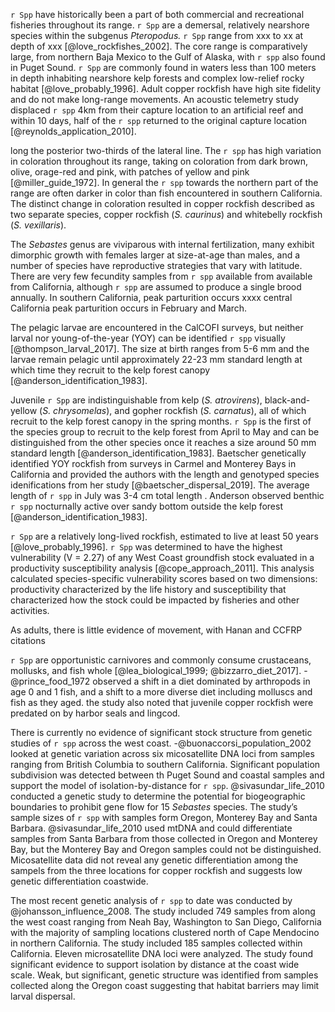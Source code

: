 
 `r Spp` have historically been a part of both commercial and recreational 
fisheries throughout its range. `r Spp` are a demersal, relatively nearshore 
species within the subgenus *Pteropodus.* `r Spp` range from xxx to xx at depth of   xxx [@love_rockfishes_2002].  The core range is 
comparatively large, from northern Baja Mexico to the Gulf of Alaska, with `r spp` 
also found in Puget Sound. `r Spp` are commonly found in waters less than 100 meters in depth 
inhabiting nearshore kelp forests and complex low-relief rocky habitat [@love_probably_1996].
Adult copper rockfish have high site fidelity and do not make long-range movements. 
An acoustic telemetry study displaced `r spp` 4km from their capture location to an artificial 
reef and within 10 days, half of the `r spp` returned to the original capture location 
[@reynolds_application_2010]. 

long the posterior two-thirds of the lateral line. The `r spp` has high variation 
in coloration throughout its range, taking on coloration from dark brown, olive, 
orage-red and pink, with patches of yellow and pink [@miller_guide_1972]. In general 
the `r spp` towards the northern part of the range are often darker in 
color than fish encountered in southern California. The distinct change in coloration 
resulted in copper rockfish described as two separate species, copper rockfish
(*S. caurinus*) and whitebelly rockfish (*S. vexillaris*). 

The *Sebastes* genus are viviparous with internal fertilization, many exhibit 
dimorphic growth with females larger at size-at-age than males, and a number 
of species have reproductive strategies that vary with latitude. There 
are very few fecundity samples from `r spp` available from available from California, 
although `r spp` are assumed to produce a single brood annually. In southern California, 
peak parturition occurs xxxx central California peak parturition occurs 
in February and March.   

The pelagic larvae are encountered in the CalCOFI surveys, but neither larval 
nor young-of-the-year (YOY) can be identified `r spp` visually [@thompson_larval_2017]. The
size at birth ranges from 5-6 mm and the larvae remain pelagic until approximately 22-23 mm 
standard length at which time they recruit to the kelp forest canopy [@anderson_identification_1983].

Juvenile `r Spp` are indistinguishable from kelp (*S. atrovirens*), black-and-yellow 
(*S. chrysomelas*), and gopher rockfish (*S. carnatus*), all of which recruit to the 
kelp forest canopy in the spring months. `r Spp` is the first of the species group to 
recruit to the kelp forest from April to May and can be distinguished from the other 
species once it reaches a size around 50 mm standard length [@anderson_identification_1983]. 
Baetscher genetically identified YOY rockfish from surveys in Carmel and Monterey Bays 
in California and provided the authors with the length and genotyped species idenifications 
from her study [@baetscher_dispersal_2019]. The average length of `r spp` in July was 3-4 cm 
total length \ref{fig:copper-smurf-length}. Anderson observed benthic `r spp` 
nocturnally active over sandy bottom outside the kelp forest [@anderson_identification_1983].

`r Spp` are a relatively long-lived rockfish, estimated to live at least 50 years
[@love_probably_1996]. `r Spp` was determined to have the highest 
vulnerability (V = 2.27) of any West Coast groundfish stock evaluated in a 
productivity susceptibility analysis [@cope_approach_2011]. This analysis
calculated species-specific vulnerability scores based on two dimensions: 
productivity characterized by the life history and susceptibility that
characterized how the stock could be impacted by fisheries and other activities. 
 
 As adults, there is little evidence of movement, with  Hanan and CCFRP citations

`r Spp` are opportunistic carnivores and commonly consume crustaceans, mollusks, 
and fish whole [@lea_biological_1999; @bizzarro_diet_2017]. -@prince_food_1972 
observed a shift in a diet dominated by arthropods in age 0 and 1 fish, and a shift to a more 
diverse diet including molluscs and fish as they aged. the study also noted that 
juvenile copper rockfish were predated on by harbor seals and lingcod.
 
There is currently no evidence of significant stock structure from genetic 
studies of `r spp` across the west coast. -@buonaccorsi_population_2002 looked 
at genetic variation across six micosatellite 
DNA loci from samples ranging from British Columbia to southern California. 
Significant population subdivision was detected between th Puget Sound and coastal 
samples and support the model of isolation-by-distance for `r spp`.
@sivasundar_life_2010 conducted a genetic study to determine the potential for 
biogeographic boundaries to prohibit gene flow for 15 *Sebastes* species.
The study's sample sizes of 
`r spp` with samples form Oregon, Monterey Bay and Santa Barbara. @sivasundar_life_2010
used mtDNA and could differentiate samples from Santa Barbara from those collected 
in Oregon and Monterey Bay, but the Monterey Bay and Oregon samples could not be distinguished. 
Micosatellite data did not reveal any genetic differentiation among the sampels from 
the three locations for copper rockfish and suggests low genetic differentiation coastwide. 

The most recent genetic analysis of `r spp` to date was conducted by 
 @johansson_influence_2008. The study included 
749 samples from along the west coast ranging from Neah Bay, Washington to 
San Diego, California with the majority of sampling locations clustered north 
of Cape Mendocino in northern California.  The study included 185 samples collected 
within California. Eleven microsatellite 
DNA loci were analyzed. The study found significant evidence to support isolation 
by distance at the coast wide scale. Weak, but significant, genetic structure was 
identified from samples collected 
along the Oregon coast suggesting that habitat barriers may limit larval dispersal. 



